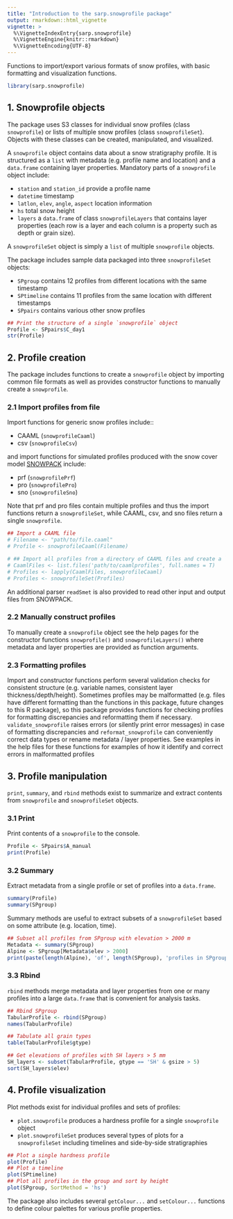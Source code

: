 ---
title: "Introduction to the sarp.snowprofile package"
output: rmarkdown::html_vignette
vignette: >
  %\VignetteIndexEntry{sarp.snowprofile}
  %\VignetteEngine{knitr::rmarkdown}
  %\VignetteEncoding{UTF-8}
---


Functions to import/export various formats of snow profiles, with basic formatting and visualization functions.

```{r}
library(sarp.snowprofile)
```


## 1. Snowprofile objects

The package uses S3 classes for individual snow profiles (class `snowprofile`) or lists of multiple snow profiles (class `snowprofileSet`). Objects with these classes can be created, manipulated, and visualized.

A `snowprofile` object contains data about a snow stratigraphy profile. It is structured as a `list` with metadata (e.g. profile name and location) and a `data.frame` containing layer properties. Mandatory parts of a `snowprofile` object include:

- `station` and `station_id` provide a profile name
- `datetime` timestamp
- `latlon`, `elev`, `angle`, `aspect` location information
- `hs` total snow height
- `layers` a `data.frame` of class `snowprofileLayers` that contains layer properties (each row is a layer and each column is a property such as depth or grain size). 

A `snowprofileSet` object is simply a `list` of multiple `snowprofile` objects.

The package includes sample data packaged into three `snowprofileSet` objects:

- `SPgroup` contains 12 profiles from different locations with the same timestamp
- `SPtimeline` contains 11 profiles from the same location with different timestamps
- `SPpairs` contains various other snow profiles

```{r}
## Print the structure of a single `snowprofile` object
Profile <- SPpairs$C_day1
str(Profile)
```

## 2. Profile creation

The package includes functions to create a `snowprofile` object by importing common file formats as well as provides constructor functions to manually create a `snowprofile`.

### 2.1 Import profiles from file

Import functions for generic snow profiles include::

- CAAML (`snowprofileCaaml`)
- csv (`snowprofileCsv`)

and import functions for simulated profiles produced with the snow cover model [SNOWPACK](https://models.slf.ch/p/snowpack/) include:

- prf (`snowprofilePrf`)
- pro (`snowprofilePro`)
- sno (`snowprofileSno`)

Note that prf and pro files contain multiple profiles and thus the import functions return a `snowprofileSet`, while CAAML, csv, and sno files return a single `snowprofile`.

```{r}
## Import a CAAML file
# Filename <- "path/to/file.caaml"
# Profile <- snowprofileCaaml(Filename)

# ## Import all profiles from a directory of CAAML files and create a `snowprofileSet`
# CaamlFiles <- list.files('path/to/caamlprofiles', full.names = T)
# Profiles <- lapply(CaamlFiles, snowprofileCaaml)
# Profiles <- snowprofileSet(Profiles)
```

An additional parser `readSmet` is also provided to read  other input and output files from SNOWPACK.

### 2.2 Manually construct profiles

To manually create a `snowprofile` object see the help pages for the constructor functions `snowprofile()` and `snowprofileLayers()` where metadata and layer properties are provided as function arguments.

### 2.3 Formatting profiles

Import and constructor functions perform several validation checks for consistent structure (e.g. variable names, consistent layer thickness/depth/height). Sometimes profiles may be malformatted (e.g. files have different formatting than the functions in this package, future changes to this R package), so this package provides functions for checking profiles for formatting discrepancies and reformatting them if necessary. `validate_snowprofile` raises errors (or silently print error messages) in case of formatting discrepancies and `reformat_snowprofile` can conveniently correct data types or rename metadata / layer properties. See examples in the help files for these functions for examples of how it identify and correct errors in malformatted profiles 


## 3. Profile manipulation

`print`, `summary`, and `rbind` methods exist to summarize and extract contents from `snowprofile` and `snowprofileSet` objects.

### 3.1 Print

Print contents of a `snowprofile` to the console.

```{r}
Profile <- SPpairs$A_manual
print(Profile)
```

### 3.2 Summary

Extract metadata from a single profile or set of profiles into a `data.frame`.

```{r}
summary(Profile)
summary(SPgroup)
```

Summary methods are useful to extract subsets of a `snowprofileSet` based on some attribute (e.g. location, time).

```{r}
## Subset all profiles from SPgroup with elevation > 2000 m
Metadata <- summary(SPgroup)
Alpine <- SPgroup[Metadata$elev > 2000]
print(paste(length(Alpine), 'of', length(SPgroup), 'profiles in SPgroup are above 2000 m'))
```

### 3.3 Rbind

`rbind` methods merge metadata and layer properties from one or many profiles into a large `data.frame` that is convenient for analysis tasks.

```{r}
## Rbind SPgroup 
TabularProfile <- rbind(SPgroup)
names(TabularProfile)

## Tabulate all grain types
table(TabularProfile$gtype)

## Get elevations of profiles with SH layers > 5 mm
SH_layers <- subset(TabularProfile, gtype == 'SH' & gsize > 5)
sort(SH_layers$elev)
```



## 4. Profile visualization

Plot methods exist for individual profiles and sets of profiles:

- `plot.snowprofile` produces a hardness profile for a single `snowprofile` object
- `plot.snowprofileSet` produces several types of plots for a `snowprofileSet` including timelines and side-by-side stratigraphies

```{r}
## Plot a single hardness profile
plot(Profile)
## Plot a timeline
plot(SPtimeline)
## Plot all profiles in the group and sort by height
plot(SPgroup, SortMethod = 'hs')
```

The package also includes several `getColour...` and `setColour...` functions to define colour palettes for various profile properties.
